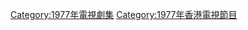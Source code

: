 {{cat year nav
| year = 1977
| cat = 香港電視劇集
| sortkey = 香港電視劇集
| article = 香港電視劇
| in = 
}}

[[Category:1977年電視劇集|Category:1977年電視劇集]]
[[Category:1977年香港電視節目|Category:1977年香港電視節目]]